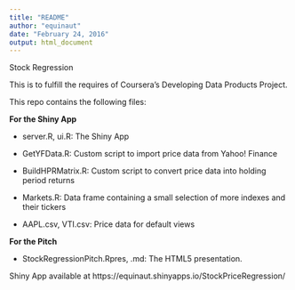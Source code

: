 ```yaml
---
title: "README"
author: "equinaut"
date: "February 24, 2016"
output: html_document
---
```


Stock Regression

This is to fulfill the requires of Coursera's Developing Data Products Project.

This repo contains the following files:

**For the Shiny App**

- server.R, ui.R: The Shiny App

- GetYFData.R: Custom script to import price data from Yahoo! Finance

- BuildHPRMatrix.R: Custom script to convert price data into holding period returns

- Markets.R: Data frame containing a small selection of more indexes and their tickers

- AAPL.csv, VTI.csv: Price data for default views

**For the Pitch**

- StockRegressionPitch.Rpres, .md: The HTML5 presentation.

Shiny App available at https://equinaut.shinyapps.io/StockPriceRegression/

